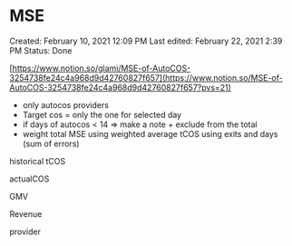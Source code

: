 # MSE

Created: February 10, 2021 12:09 PM
Last edited: February 22, 2021 2:39 PM
Status: Done

[https://www.notion.so/glami/MSE-of-AutoCOS-3254738fe24c4a968d9d42760827f657](https://www.notion.so/MSE-of-AutoCOS-3254738fe24c4a968d9d42760827f657?pvs=21)

- only autocos providers
- Target cos = only the one for selected day
- if days of autocos < 14 ⇒ make a note + exclude from the total
- weight total MSE using weighted average tCOS using exits and days (sum of errors)

historical tCOS

actualCOS

GMV

Revenue

provider